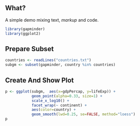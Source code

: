 ## What?

A simple demo mixing text, _markup_ and code.

```r
library(gapminder)
library(ggplot2)
```

## Prepare Subset

```r
countries <- readLines("countries.txt")
subgm <- subset(gapminder, country %in% countries)
```

## Create And Show Plot

```r
p <- ggplot(subgm,  aes(x=gdpPercap, y=lifeExp)) +
            geom_point(alpha=0.33, size=1) +
            scale_x_log10() +
            facet_wrap(~ continent) +
            aes(color=country) +
            geom_smooth(lwd=0.25, se=FALSE, method="loess")
p
```
